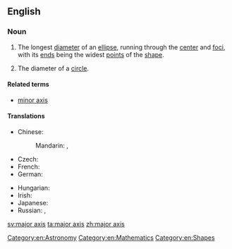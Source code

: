 ==English==

===Noun===
{{en-noun|sg=[[major]] [[axis]]|major axes}}

# {{geometry}} The longest [[diameter]] of an [[ellipse]], running through the [[center]] and [[focus|foci]], with its [[end]]s being the widest [[points]] of the [[shape]].
# {{geometry}} The diameter of a [[circle]].

====Related terms====
* [[minor axis]]

====Translations====
{{trans-top|longest diameter of an ellipse}}
* Chinese:
*: Mandarin: {{t|zh|長軸|sc=Hani}}, {{t|zh|长轴|tr=chángzhóu|sc=Hani}}
* Czech: {{t-|cs|hlavní osa|f}}
* French: {{t+|fr|grand axe|m}}
* German: {{t-|de|Hauptachse|f}}
{{trans-mid}}
* Hungarian: {{t-|hu|főtengely}}
* Irish: {{t-|ga|mór-ais|f}}
* Japanese: {{t-|ja|長軸|tr=ちょうじく, chōjiku|sc=Jpan}}
* Russian: {{t-|ru|главная ось|f|tr=glávnaja osʹ|sc=Cyrl}}, {{t-|ru|большая ось|f|tr=bolʹšája osʹ|sc=Cyrl}}
{{trans-bottom}}

[[Category:en:Astronomy]]
[[Category:en:Mathematics]]
[[Category:en:Shapes]]

[[sv:major axis]]
[[ta:major axis]]
[[zh:major axis]]